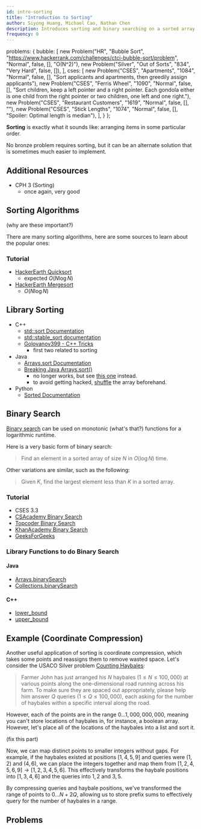 ```yaml
---
id: intro-sorting
title: "Introduction to Sorting"
author: Siyong Huang, Michael Cao, Nathan Chen
description: Introduces sorting and binary searching on a sorted array.
frequency: 0
---
```



  problems: {
    bubble: [
      new Problem("HR", "Bubble Sort", "https://www.hackerrank.com/challenges/ctci-bubble-sort/problem", "Normal", false, [], "O(N^2)"),
      new Problem("Silver", "Out of Sorts", "834", "Very Hard", false, []),
    ],
    cses: [
      new Problem("CSES", "Apartments", "1084", "Normal", false, [], "Sort applicants and apartments, then greedily assign applicants"),
      new Problem("CSES", "Ferris Wheel", "1090", "Normal", false, [], "Sort children, keep a left pointer and a right pointer. Each gondola either is one child from the right pointer or two children, one left and one right."),
      new Problem("CSES", "Restaurant Customers", "1619", "Normal", false, [], ""),
      new Problem("CSES", "Stick Lengths", "1074", "Normal", false, [], "Spoiler: Optimal length is median"),
    ],
  }
};

**Sorting** is exactly what it sounds like: arranging items in some particular order. 

<info-block title="Pro Tip">
No bronze problem requires sorting, but it can be an alternate solution that is sometimes much easier to implement.
</info-block>

## Additional Resources

 - CPH 3 (Sorting)
   - once again, very good

## Sorting Algorithms

(why are these important?)

There are many sorting algorithms, here are some sources to learn about the popular ones:

### Tutorial

<problems-list problems={metadata.problems.bubble} />

  - [HackerEarth Quicksort](https://www.hackerearth.com/practice/algorithms/sorting/quick-sort/tutorial/)
    - expected $O(N\log N)$
  - [HackerEarth Mergesort](https://www.hackerearth.com/practice/algorithms/sorting/merge-sort/tutorial/)
    - $O(N\log N)$

## Library Sorting

 - C++
    - [std::sort Documentation](https://en.cppreference.com/w/cpp/algorithm/sort)
    - [std::stable\_sort documentation](http://www.cplusplus.com/reference/algorithm/stable_sort/)
    - [Golovanov399 - C++ Tricks](https://codeforces.com/blog/entry/74684)
      - first two related to sorting
 - Java
    - [Arrays.sort Documentation](https://docs.oracle.com/javase/7/docs/api/java/util/Arrays.html#sort(java.lang.Object[]))
    - [Breaking Java Arrays.sort()](https://codeforces.com/blog/entry/4827)
      - no longer works, but see [this one](https://codeforces.com/contest/1324/hacks/625031/test) instead.
      - to avoid getting hacked, [shuffle](https://pastebin.com/k6gCRJDv) the array beforehand.
 - Python
    - [Sorted Documentation](https://docs.python.org/3/howto/sorting.html)

## Binary Search

[Binary search](https://en.wikipedia.org/wiki/Binary_search_algorithm) can be used on monotonic (what's that?) functions for a logarithmic runtime.

Here is a very basic form of binary search:

> Find an element in a sorted array of size $N$ in $O(\log N)$ time.

Other variations are similar, such as the following:

> Given $K$, find the largest element less than $K$ in a sorted array.

### Tutorial

 - CSES 3.3
 - [CSAcademy Binary Search](https://csacademy.com/lesson/binary_search)
 - [Topcoder Binary Search](https://www.topcoder.com/community/data-science/data-science-tutorials/binary-search/)
 - [KhanAcademy Binary Search](https://www.khanacademy.org/computing/computer-science/algorithms/binary-search/a/binary-search)
 - [GeeksForGeeks](https://www.geeksforgeeks.org/binary-search/)

### Library Functions to do Binary Search

#### Java

 - [Arrays.binarySearch](https://docs.oracle.com/javase/7/docs/api/java/util/Arrays.html)
 - [Collections.binarySearch](https://docs.oracle.com/javase/7/docs/api/java/util/Collections.html)

#### C++

 - [lower_bound](http://www.cplusplus.com/reference/algorithm/lower_bound/)
 - [upper_bound](http://www.cplusplus.com/reference/algorithm/upper_bound/)

## Example (Coordinate Compression)

Another useful application of sorting is coordinate compression, which takes some points and reassigns them to remove wasted space. Let's consider the USACO Silver problem [Counting Haybales](http://www.usaco.org/index.php?page=viewproblem2&cpid=666):

> Farmer John has just arranged his $N$ haybales $(1\le N \le 100,000)$ at various points along the one-dimensional road running across his farm. To make sure they are spaced out appropriately, please help him answer $Q$ queries ($1 \le Q \le 100,000$), each asking for the number of haybales within a specific interval along the road.

However, each of the points are in the range $0 \ldots 1,000,000,000$, meaning you can't store locations of haybales in, for instance, a boolean array. However, let's place all of the locations of the haybales into a list and sort it.

(fix this part)

Now, we can map distinct points to smaller integers without gaps. For example, if the haybales existed at positions $[1, 4, 5, 9]$ and queries were $(1, 2)$ and $(4, 6)$, we can place the integers together and map them from $[1, 2, 4, 5, 6, 9] \rightarrow [1, 2, 3, 4, 5, 6]$. This effectively transforms the haybale positions into $[1, 3, 4, 6]$ and the queries into $1, 2$ and $3, 5$.

By compressing queries and haybale positions, we've transformed the range of points to $0 \ldots N + 2Q$, allowing us to store prefix sums to effectively query for the number of haybales in a range.

## Problems

<problems-list problems={metadata.problems.cses} />
